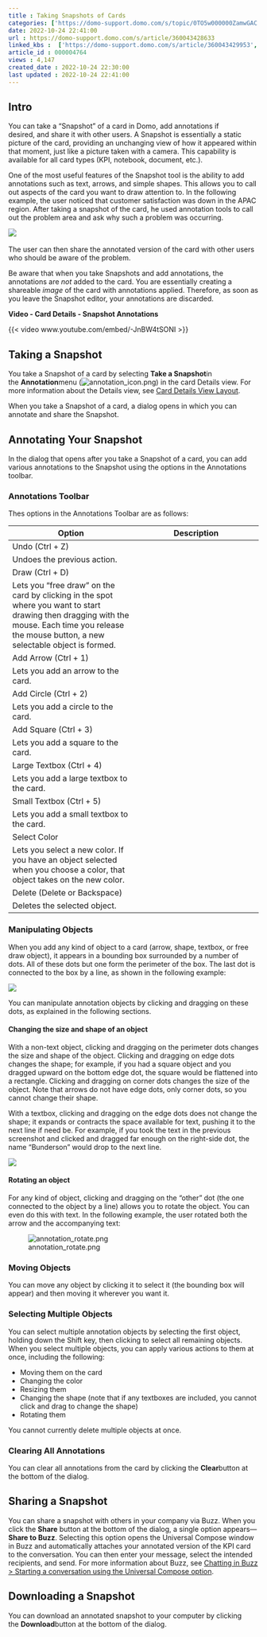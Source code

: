 ```yaml
---
title : Taking Snapshots of Cards
categories: ['https://domo-support.domo.com/s/topic/0TO5w000000ZamwGAC']
date: 2022-10-24 22:41:00
url : https://domo-support.domo.com/s/article/360043428633
linked_kbs :  ['https://domo-support.domo.com/s/article/360043429953', 'https://domo-support.domo.com/s/article/360043428633', 'https://domo-support.domo.com/s/article/360043429693', 'https://domo-support.domo.com/s/article/360043429933', 'https://domo-support.domo.com/s/article/360043429913', 'https://domo-support.domo.com/s/knowledge-base', 'https://domo-support.domo.com/s/article/360042925494', 'https://domo-support.domo.com/s/article/360042925574', 'https://domo-support.domo.com/s/article/360042923934', 'https://domo-support.domo.com/s/topic/0TO5w000000ZamwGAC']
article_id : 000004764
views : 4,147
created_date : 2022-10-24 22:30:00
last updated : 2022-10-24 22:41:00
---
```




Intro
-----


You can take a "Snapshot" of a card in Domo, add annotations if desired, and share it with other users. A Snapshot is essentially a static picture of the card, providing an unchanging view of how it appeared within that moment, just like a picture taken with a camera. This capability is available for all card types (KPI, notebook, document, etc.).


One of the most useful features of the Snapshot tool is the ability to add annotations such as text, arrows, and simple shapes. This allows you to call out aspects of the card you want to draw attention to. In the following example, the user noticed that customer satisfaction was down in the APAC region. After taking a snapshot of the card, he used annotation tools to call out the problem area and ask why such a problem was occurring.


![](0.png)      


The user can then share the annotated version of the card with other users who should be aware of the problem.


Be aware that when you take Snapshots and add annotations, the annotations are *not* added to the card. You are essentially creating a shareable *image* of the card with annotations applied. Therefore, as soon as you leave the Snapshot editor, your annotations are discarded.


**Video - Card Details - Snapshot Annotations**


{{< video www.youtube.com/embed/-JnBW4tSONI >}}
 


Taking a Snapshot
-----------------


You take a Snapshot of a card by selecting **Take a Snapshot**in the **Annotation**menu (![annotation_icon.png](annotation_icon.png)) in the card Details view. For more information about the Details view, see [Card Details View Layout](..\card_details_view_layout\index.qmd "Card Details View Layout").


When you take a Snapshot of a card, a dialog opens in which you can annotate and share the Snapshot.


Annotating Your Snapshot
------------------------


In the dialog that opens after you take a Snapshot of a card, you can add various annotations to the Snapshot using the options in the Annotations toolbar.


### Annotations Toolbar


Thes options in the Annotations Toolbar are as follows:




| Option | Description |
| --- | --- |
| Undo (Ctrl + Z)
 | Undoes the previous action. |
| Draw (Ctrl + D)
 | Lets you "free draw" on the card by clicking in the spot where you want to start drawing then dragging with the mouse. Each time you release the mouse button, a new selectable object is formed.  |
| Add Arrow (Ctrl + 1)
 | Lets you add an arrow to the card.  |
| Add Circle (Ctrl + 2)
 | Lets you add a circle to the card.  |
| Add Square (Ctrl + 3)
 | Lets you add a square to the card. |
| Large Textbox (Ctrl + 4)
 | Lets you add a large textbox to the card.  |
| Small Textbox (Ctrl + 5)
 | Lets you add a small textbox to the card. |
| Select Color 
 | Lets you select a new color. If you have an object selected when you choose a color, that object takes on the new color.  |
| Delete (Delete or Backspace)
 | Deletes the selected object. |


### Manipulating Objects


When you add any kind of object to a card (arrow, shape, textbox, or free draw object), it appears in a bounding box surrounded by a number of dots. All of these dots but one form the perimeter of the box. The last dot is connected to the box by a line, as shown in the following example:


![](11.png)


You can manipulate annotation objects by clicking and dragging on these dots, as explained in the following sections.


#### Changing the size and shape of an object


With a non-text object, clicking and dragging on the perimeter dots changes the size and shape of the object. Clicking and dragging on edge dots changes the shape; for example, if you had a square object and you dragged upward on the bottom edge dot, the square would be flattened into a rectangle. Clicking and dragging on corner dots changes the size of the object. Note that arrows do not have edge dots, only corner dots, so you cannot change their shape. 


With a textbox, clicking and dragging on the edge dots does not change the shape; it expands or contracts the space available for text, pushing it to the next line if need be. For example, if you took the text in the previous screenshot and clicked and dragged far enough on the right-side dot, the name "Bunderson" would drop to the next line.


![](12.png)


#### Rotating an object


For any kind of object, clicking and dragging on the "other" dot (the one connected to the object by a line) allows you to rotate the object. You can even do this with text. In the following example, the user rotated both the arrow and the accompanying text:


![annotation_rotate.png](annotation_rotate.png)


### Moving Objects


You can move any object by clicking it to select it (the bounding box will appear) and then moving it wherever you want it.


### Selecting Multiple Objects


You can select multiple annotation objects by selecting the first object, holding down the Shift key, then clicking to select all remaining objects. When you select multiple objects, you can apply various actions to them at once, including the following:



* Moving them on the card
* Changing the color
* Resizing them
* Changing the shape (note that if any textboxes are included, you cannot click and drag to change the shape)
* Rotating them


You cannot currently delete multiple objects at once.


### Clearing All Annotations


You can clear all annotations from the card by clicking the **Clear**button at the bottom of the dialog. 


Sharing a Snapshot
------------------


You can share a snapshot with others in your company via Buzz. When you click the **Share** button at the bottom of the dialog, a single option appears—**Share to Buzz**. Selecting this option opens the Universal Compose window in Buzz and automatically attaches your annotated version of the KPI card to the conversation. You can then enter your message, select the intended recipients, and send. For more information about Buzz, see [Chatting in Buzz > Starting a conversation using the Universal Compose option](..\chatting_in_buzz\index.qmd "Chatting in Buzz").


Downloading a Snapshot
----------------------


You can download an annotated snapshot to your computer by clicking the **Download**button at the bottom of the dialog.